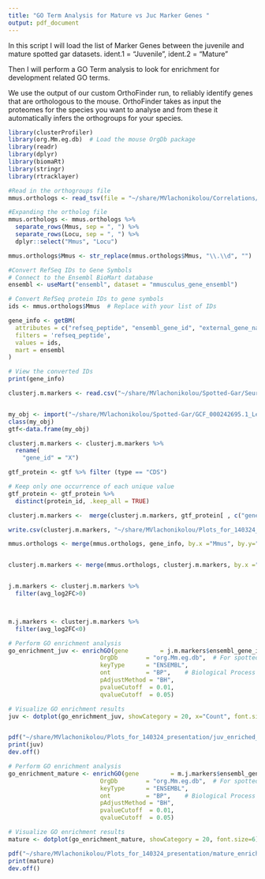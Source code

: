 ```yaml
---
title: "GO Term Analysis for Mature vs Juc Marker Genes "
output: pdf_document
---
```


In this script I will load the list of Marker Genes between the juvenile and mature spotted gar datasets. 
ident.1 = "Juvenile", ident.2 = "Mature" 

Then I will perform a GO Term analysis to look for enrichment for development related GO terms. 

We use the output of our custom OrthoFinder run, to reliably identify genes that are orthologous to the mouse. OrthoFinder takes as input the proteomes for the species you want to analyse and from these it automatically infers the orthogroups for your species. 

```r
library(clusterProfiler)
library(org.Mm.eg.db)  # Load the mouse OrgDb package
library(readr)
library(dplyr)
library(biomaRt)
library(stringr)
library(rtracklayer)
```



```r
#Read in the orthogroups file
mmus.orthologs <- read_tsv(file = "~/share/MVlachonikolou/Correlations/Mmus__v__Locu.tsv")

#Expanding the ortholog file
mmus.orthologs <- mmus.orthologs %>%
  separate_rows(Mmus, sep = ", ") %>%
  separate_rows(Locu, sep = ", ") %>%
  dplyr::select("Mmus", "Locu")

mmus.orthologs$Mmus <- str_replace(mmus.orthologs$Mmus, "\\.\\d", "")
```


```r
#Convert RefSeq IDs to Gene Symbols
# Connect to the Ensembl BioMart database
ensembl <- useMart("ensembl", dataset = "mmusculus_gene_ensembl")

# Convert RefSeq protein IDs to gene symbols
ids <- mmus.orthologs$Mmus  # Replace with your list of IDs

gene_info <- getBM(
  attributes = c("refseq_peptide", "ensembl_gene_id", "external_gene_name"),
  filters = 'refseq_peptide',
  values = ids,
  mart = ensembl
)

# View the converted IDs
print(gene_info)
```



```r
clusterj.m.markers <- read.csv("~/share/MVlachonikolou/Spotted-Gar/Seurat_maria/Integration_2500_noOrph/ident.1_ident.2_dataset/Juv_Mature_Integrate-Gar-ALL.csv")


my_obj <- import("~/share/MVlachonikolou/Spotted-Gar/GCF_000242695.1_LepOcu1_genomic.gtf")
class(my_obj)
gtf<-data.frame(my_obj)

clusterj.m.markers <- clusterj.m.markers %>%
  rename(
    "gene_id" = "X")
```

```r
gtf_protein <- gtf %>% filter (type == "CDS")

# Keep only one occurrence of each unique value
gtf_protein <- gtf_protein %>%
  distinct(protein_id, .keep_all = TRUE)

clusterj.m.markers <-  merge(clusterj.m.markers, gtf_protein[ , c("gene_id", "protein_id", "product")], by = "gene_id", all.y = FALSE)
```

```r
write.csv(clusterj.m.markers, "~/share/MVlachonikolou/Plots_for_140324_presentation/Juv_Mature_Integrate-Gar-ALL.csv", row.names = TRUE)
```


```r
mmus.orthologs <- merge(mmus.orthologs, gene_info, by.x ="Mmus", by.y="refseq_peptide")


clusterj.m.markers <- merge(mmus.orthologs, clusterj.m.markers, by.x ="Locu", by.y="protein_id", all.x = FALSE)


j.m.markers <- clusterj.m.markers %>%
  filter(avg_log2FC>0)



m.j.markers <- clusterj.m.markers %>%
  filter(avg_log2FC<0)
```


```r
# Perform GO enrichment analysis
go_enrichment_juv <- enrichGO(gene         = j.m.markers$ensembl_gene_id,
                          OrgDb        = "org.Mm.eg.db",  # For spotted gar (example, adjust if necessary)
                          keyType      = "ENSEMBL",
                          ont          = "BP",    # Biological Process
                          pAdjustMethod = "BH",
                          pvalueCutoff  = 0.01,
                          qvalueCutoff  = 0.05)

# Visualize GO enrichment results
juv <- dotplot(go_enrichment_juv, showCategory = 20, x="Count", font.size=9.5)  # Adjust showCategory as needed


pdf("~/share/MVlachonikolou/Plots_for_140324_presentation/juv_enriched_GO.pdf", width =5.5, height = 5.5) 
print(juv)
dev.off()
```

```r
# Perform GO enrichment analysis
go_enrichment_mature <- enrichGO(gene         = m.j.markers$ensembl_gene_id,
                          OrgDb        = "org.Mm.eg.db",  # For spotted gar (example, adjust if necessary)
                          keyType      = "ENSEMBL",
                          ont          = "BP",    # Biological Process
                          pAdjustMethod = "BH",
                          pvalueCutoff  = 0.01,
                          qvalueCutoff  = 0.05)

# Visualize GO enrichment results
mature <- dotplot(go_enrichment_mature, showCategory = 20, font.size=6)  # Adjust showCategory as needed

pdf("~/share/MVlachonikolou/Plots_for_140324_presentation/mature_enriched_GO.pdf", width =7, height = 7.5) 
print(mature)
dev.off()
```




